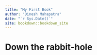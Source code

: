 ```yaml
--- 
title: "My First Book"
author: "Dinesh Mahapatra"
date: "`r Sys.Date()`"
site: bookdown::bookdown_site
---
```


# Down the rabbit-hole

